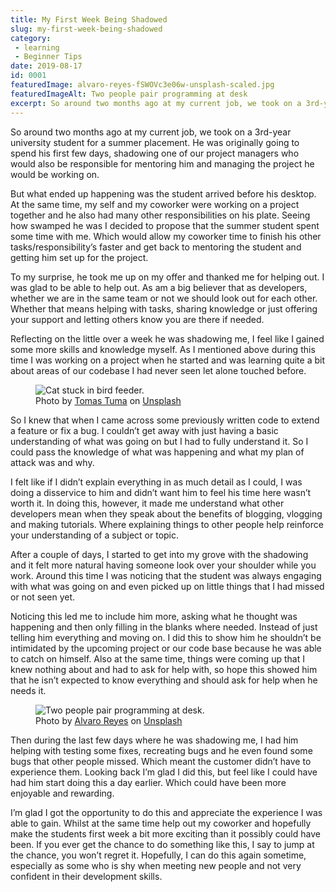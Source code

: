 ```yaml
---
title: My First Week Being Shadowed
slug: my-first-week-being-shadowed
category:
 - learning
 - Beginner Tips
date: 2019-08-17
id: 0001
featuredImage: alvaro-reyes-fSWOVc3e06w-unsplash-scaled.jpg
featuredImageAlt: Two people pair programming at desk
excerpt: So around two months ago at my current job, we took on a 3rd-year university student for a summer placement...
---
```


So around two months ago at my current job, we took on a 3rd-year university student for a summer placement. He was originally going to spend his first few days, shadowing one of our project managers who would also be responsible for mentoring him and managing the project he would be working on.

But what ended up happening was the student arrived before his desktop. At the same time, my self and my coworker were working on a project together and he also had many other responsibilities on his plate. Seeing how swamped he was I decided to propose that the summer student spent some time with me. Which would allow my coworker time to finish his other tasks/responsibility’s faster and get back to mentoring the student and getting him set up for the project.

To my surprise, he took me up on my offer and thanked me for helping out. I was glad to be able to help out. As am a big believer that as developers, whether we are in the same team or not we should look out for each other. Whether that means helping with tasks, sharing knowledge or just offering your support and letting others know you are there if needed.

Reflecting on the little over a week he was shadowing me, I feel like I gained some more skills and knowledge myself. As I mentioned above during this time I was working on a project when he started and was learning quite a bit about areas of our codebase I had never seen let alone touched before.

<figure>
  <img src="tomas-tuma-WajTuzeanUk-unsplash-1024x681.jpg" alt="Cat stuck in bird feeder." />
  <figcaption>Photo by <a href="https://unsplash.com/@tomastuma?utm_source=unsplash&utm_medium=referral&utm_content=creditCopyText">Tomas Tuma</a> on <a href="https://unsplash.com/s/photos/problem?utm_source=unsplash&utm_medium=referral&utm_content=creditCopyText">Unsplash</a></figcaption>
</figure>

So I knew that when I came across some previously written code to extend a feature or fix a bug. I couldn’t get away with just having a basic understanding of what was going on but I had to fully understand it. So I could pass the knowledge of what was happening and what my plan of attack was and why.

I felt like if I didn’t explain everything in as much detail as I could, I was doing a disservice to him and didn’t want him to feel his time here wasn’t worth it. In doing this, however, it made me understand what other developers mean when they speak about the benefits of blogging, vlogging and making tutorials. Where explaining things to other people help reinforce your understanding of a subject or topic.

After a couple of days, I started to get into my grove with the shadowing and it felt more natural having someone look over your shoulder while you work. Around this time I was noticing that the student was always engaging with what was going on and even picked up on little things that I had missed or not seen yet.

Noticing this led me to include him more, asking what he thought was happening and then only filling in the blanks where needed. Instead of just telling him everything and moving on. I did this to show him he shouldn’t be intimidated by the upcoming project or our code base because he was able to catch on himself. Also at the same time, things were coming up that I knew nothing about and had to ask for help with, so hope this showed him that he isn’t expected to know everything and should ask for help when he needs it.

<figure>
  <img src="alvaro-reyes-fSWOVc3e06w-unsplash-scaled.jpg" alt="Two people pair programming at desk." />
  <figcaption>Photo by <a href="https://unsplash.com/@alvaroreyes?utm_source=unsplash&utm_medium=referral&utm_content=creditCopyText">Alvaro Reyes</a> on <a href="https://unsplash.com/s/photos/problem?utm_source=unsplash&utm_medium=referral&utm_content=creditCopyText">Unsplash</a></figcaption>
</figure>

Then during the last few days where he was shadowing me, I had him helping with testing some fixes, recreating bugs and he even found some bugs that other people missed. Which meant the customer didn’t have to experience them. Looking back I’m glad I did this, but feel like I could have had him start doing this a day earlier. Which could have been more enjoyable and rewarding.

I’m glad I got the opportunity to do this and appreciate the experience I was able to gain. Whilst at the same time help out my coworker and hopefully make the students first week a bit more exciting than it possibly could have been. If you ever get the chance to do something like this, I say to jump at the chance, you won’t regret it. Hopefully, I can do this again sometime, especially as some who is shy when meeting new people and not very confident in their development skills.

